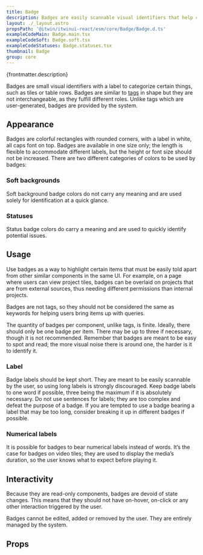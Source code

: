 ```yaml
---
title: Badge
description: Badges are easily scannable visual identifiers that help categorize items of a same nature on a page.
layout: ./_layout.astro
propsPath: '@itwin/itwinui-react/esm/core/Badge/Badge.d.ts'
exampleCodeMain: Badge.main.tsx
exampleCodeSoft: Badge.soft.tsx
exampleCodeStatuses: Badge.statuses.tsx
thumbnail: Badge
group: core
---
```



<p>{frontmatter.description}</p>

<LiveExample src={frontmatter.exampleCodeMain} />

Badges are small visual identifiers with a label to categorize certain things, such as tiles or table rows. Badges are similar to [tags](tag) in shape but they are not interchangeable, as they fulfill different roles. Unlike tags which are user-generated, badges are provided by the system.

## Appearance

Badges are colorful rectangles with rounded corners, with a label in white, all caps font on top. Badges are available in one size only; the length is flexible to accommodate different labels, but the height or font size should not be increased. There are two different categories of colors to be used by badges:

### Soft backgrounds

<LiveExample src={frontmatter.exampleCodeSoft} />

Soft background badge colors do not carry any meaning and are used solely for identification at a quick glance.

### Statuses

<LiveExample src={frontmatter.exampleCodeStatuses} />

Status badge colors do carry a meaning and are used to quickly identify potential issues.

## Usage

Use badges as a way to highlight certain items that must be easily told apart from other similar components in the same UI. For example, on a page where users can view project tiles, badges can be overlaid on projects that are from external sources, thus needing different permissions than internal projects.

Badges are not tags, so they should not be considered the same as keywords for helping users bring items up with queries.

The quantity of badges per component, unlike tags, is finite. Ideally, there should only be one badge per item. There may be up to three if necessary, though it is not recommended. Remember that badges are meant to be easy to spot and read; the more visual noise there is around one, the harder is it to identify it.

### Label

Badge labels should be kept short. They are meant to be easily scannable by the user, so using long labels is strongly discouraged. Keep badge labels to one word if possible, three being the maximum if it is absolutely necessary. Do not use sentences for labels; they are too complex and defeat the purpose of a badge. If you are tempted to use a badge bearing a label that may be too long, consider breaking it up in different badges if possible.

### Numerical labels

It is possible for badges to bear numerical labels instead of words. It’s the case for badges on video tiles; they are used to display the media’s duration, so the user knows what to expect before playing it.

## Interactivity

Because they are read-only components, badges are devoid of state changes. This means that they should not have on-hover, on-click or any other interaction triggered by the user.

Badges cannot be edited, added or removed by the user. They are entirely managed by the system.

## Props

<PropsTable path={frontmatter.propsPath} />
